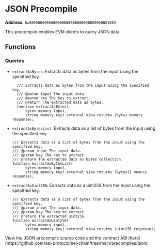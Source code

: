 
# JSON Precompile

**Address**: `0x0000000000000000000000000000000000001003`

This precompile enables EVM clients to query JSON data.


## Functions

### Queries
- `extractAsBytes`: Extracts data as bytes from the input using the specified key.
  ```solidity
    /// Extracts data as bytes from the input using the specified key.
    /// @param input The input data.
    /// @param key The key to extract.
    /// @return The extracted data as bytes.
    function extractAsBytes(
        bytes memory input,
        string memory key) external view returns (bytes memory response);
  ```

- `extractAsBytesList`: Extracts data as a list of bytes from the input using the specified key.
  ```solidity
  /// Extracts data as a list of bytes from the input using the specified key.
  /// @param input The input data.
  /// @param key The key to extract.
  /// @return The extracted data as bytes collection.
  function extractAsBytesList(
        bytes memory input,
        string memory key) external view returns (bytes[] memory response);
  ```

- `extractAsUint256`: Extracts data as a uint256 from the input using the specified key.
  ```solidity
  /// Extracts data as a list of bytes from the input using the specified key.
  /// @param input The input data.
  /// @param key The key to extract.
  /// @return The extracted uint256.
  function extractAsUint256(
        bytes memory input,
        string memory key) external view returns (uint256 response);
  ```

<Callout type="info">
  View the JSON precompile source code and the contract ABI
  [here](https://github.com/sei-protocol/sei-chain/tree/main/precompiles/json).
</Callout>
